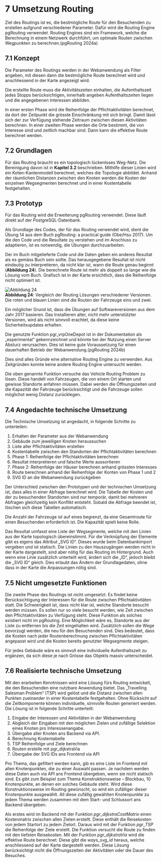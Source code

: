 # 7 Umsetzung Routing

Ziel des Routings ist es, die bestmögliche Route für den Besuchenden zu erstellen aufgrund verschiedener Parameter. Dafür wird die Routing Engine pgRouting verwendet. Routing Engines sind ein Framework, welche die Berechnung in einem Netzwerk durchführt, um optimale Routen zwischen Wegpunkten zu berechnen.(pgRouting 2024a)

## 7.1 Konzept

Die Parameter des Routings werden in der Webanwendung als Filter angeben, mit diesen dann die bestmögliche Route berechnet wird und anschliessend in der Karte angezeigt wird.

Die erstellte Route muss die Aktivitätszeiten einhalten, die Aufenthaltszeit jedes Stopps berücksichtigen, innerhalb angeben Aufenthaltszeiten liegen und die angegebenen Interessen abbilden.

In einer ersten Phase wird die Reihenfolge der Pflichtaktivitäten berechnet, da dort der Zeitpunkt die grösste Einschränkung mit sich bringt. Damit lässt sich der zur Verfügung stehende Zeitraum zwischen diesen Aktivitäten berechnen. In einer zweiten Phase werden die Orte bestimmt, die von Interesse sind und zeitlich machbar sind. Dann kann die effektive Route berechnet werden.

## 7.2 Grundlagen

Für das Routing braucht es ein topologisch lückenloses Weg-Netz. Die Bereinigung davon ist in **Kapitel 3.2** beschrieben. Mithilfe dieser Linien wird ein Koten-Kantenmodell berechnet, welches die Topologie abbildet. Anhand der räumlichen Distanzen zwischen den Knoten werden die Kosten der einzelnen Wegsegmenten berechnet und in einer Kostentabelle festgehalten.

## 7.3 Prototyp

Für das Routing wird die Erweiterung pgRouting verwendet. Diese läuft direkt auf der PostgreSQL-Datenbank.

Als Grundlage des Codes, der für das Routing verwendet wird, dient die Übung 14 aus dem Buch pgRouting: a practical guide (Obe/Hsu 2017). Um die den Code und die Resultate zu verstehen und im Anschluss zu adaptieren, ist es notwendig, die Übungen durchzuarbeiten.

Der im Buch mitgelieferte Code und die Daten geben ein anderes Resultat als es gemäss Buch sein sollte. Das herausgegebene Resultat ist nicht eindeutig zu interpretieren, da nicht klar ist, wann die Route genau beginnt (**Abbildung 24**). Die berechnete Route ist mehr als doppelt so lange wie die Lösung vom Buch. Grafisch ist in der Karte ersichtlich, dass die Reihenfolge nicht optimiert ist.

![Abbildung 24](/documentary/Abbildung_24.png)  
**Abbildung 24**: Vergleich der Routing Lösungen verschiedener Versionen. Die roten und blauen Linien sind die Routen der Fahrzeuge eins und zwei.

Ein möglicher Grund ist, dass die Übungen auf Softwareversionen aus dem Jahr 2017 basieren. Das Installieren alter, nicht mehr unterstützter Versionen, wird als nicht sinnvoll erachtet, da diese keine Sicherheitsupdates erhalten.

Die genutzte Funktion pgr_vrpOneDepot ist in der Dokumentation als „experimental“ gekennzeichnet und könnte bei der Nutzung einen Server Absturz verursachen. Dies ist keine gute Voraussetzung für einen dauerhaften Betrieb der Webanwendung.(pgRouting 2024b)

Dies sind alles Gründe eine alternative Routing Engine zu verwenden. Aus Zeitgründen konnte keine andere Routing Engine untersucht werden.

Die oben genannte Funktion versuche das Vehicle Routing Problem zu lösen. Diese handelt von Fahrzeugen, die von einem Ort starten und gewisse Standorte anfahren müssen. Dabei werden die Öffnungszeiten und die Kapazität der Fahrzeuge berücksichtigt und die Fahrzeuge sollen möglichst wenig Distanz zurücklegen.

## 7.4 Angedachte technische Umsetzung

Die Technische Umsetzung ist angedacht, in folgende Schritte zu unterteilen:

1. Erhalten der Parameter aus der Webanwendung
2. Gebäude zum jeweiligen Knoten heraussuchen
3. Liste aller Pflichtaktivitäten erstellen
4. Kostentabelle zwischen den Standorten der Pflichtaktivitäten berechnen
5. Phase 1: Reihenfolge der Pflichtaktivitäten berechnen
6. Resultat interpretieren und falsche Werte aussortieren
7. Phase 2: Reihenfolge der Häuser berechnen anhand grössten Interesses
8. Route berechnen anhand der Reihenfolge der Konten von Phase 1 und 2
9. SVG ID an die Webanwendung zurückgeben

Der Unterschied zwischen den Prototypen und der technischen Umsetzung ist, dass alles in einer Abfrage berechnet wird. Die Tabelle der Kosten und der zu besuchenden Standorten sind nur temporär, damit bei mehreren Abfragen gleichzeitig kein Konflikt entsteht. Sobald die Abfrage beendet ist, löschen sich diese Tabellen automatisch.

Die Anzahl der Fahrzeuge ist auf eines begrenzt, da eine Gesamtroute für einen Besuchenden erforderlich ist. Die Kapazität spielt keine Rolle.

Das Resultat umfasst eine Liste der Wegsegmente, welche mit den Linien aus der Karte topologisch übereinstimmt. Für die Verknüpfung der Elemente gibt es eigens das Attribut „SVG ID“. Dieses wurde beim Datenbankimport vergeben und ist statisch. Die Linien zu den Hauszugängen werden nicht in der Karte dargestellt, sind aber nötig für das Routing im Hintergrund. Auch wenn eine Linie zusätzlich unterteilt wird, ändert sich die „ID“, jedoch bleibt die „SVG ID“ gleich. Dies erlaubt das Ändern der Grundlagedaten, ohne dass in der Karte die Anpassungen nötig sind.

## 7.5 Nicht umgesetzte Funktionen

Die zweite Phase des Routings ist nicht umgesetzt. Es findet keine Berücksichtigung der Interessen für die Route zwischen Pflichtaktivitäten statt. Die Schwierigkeit ist, dass nicht klar ist, welche Standorte besucht werden müssen. Es sollen nur so viele besucht werden, wie Zeit zwischen den Pflichtaktivitäten zu Verfügung steht. Diese Funktion als solches existiert nicht im pgRouting. Eine Möglichkeit wäre es, Standorte aus der Liste zu entfernen bis die Zeit eingehalten wird. Zusätzlich sollen die Wege bevorzugt werden, die neu für den Besuchenden sind. Dies bedeutet, dass die Kosten nach jeder Routenberechnung zwischen Pflichtaktivitäten angepasst wird und die Kosten bereits genutzter Wegsegmente steigen.

Für jedes Gebäude wäre es sinnvoll eine individuelle Aufenthaltszeit zu ergänzen, da sich diese je nach Grösse das Objekts massiv unterscheidet.

## 7.6 Realisierte technische Umsetzung

Mit den erarbeiten Kenntnissen wird eine Lösung fürs Routing entwickelt, die den Besuchenden eine nutzbare Anwendung bietet. Das „Travelling Salesman Problem“ (TSP) wird gelöst und die Distanz zwischen allen Punkten zueinander in einer Kostentabelle festgehalten. Ohne Rücksicht auf die Zeitkomponente können individuelle, sinnvolle Routen generiert werden. Die Lösung ist in folgende Schritte unterteilt:

1. Eingabe der Interessen und Aktivitäten in der Webanwendung
2. Abgleich der Eingaben mit den möglichen Zielen und zufällige Selektion eines Knoten pro Interessenangabe.
3. Übergabe aller Knoten ans Backend via API.
4. Berechnung Kostentabelle
5. TSP Reihenfolge und Ziele berechnen
6. Routen erstelle mit pgr_dijkstraVia
7. Übergabe der SVG IDs ans Frontend via API

Pro Thema, das gefiltert werden kann, gib es eine Liste im Frontend mit allen Knotenpunkten, die zu einer Auswahl passen. Je nachdem werden diese Daten auch via API ans Frontend übergeben, wenn sie nicht statisch sind. Es gibt zum Beispiel zum Thema Konstruktionsweise – Blockbau, 10 Knotenpunkte, an denen ein solches Gebäude steht. Wird diese Konstruktionsweise im Routing gewünscht, so wird ein zufälliger dieser Knotenpunkte ausgewählt. All diese zufällig gewählten Knotenpunkte zu jedem Thema werden zusammen mit dem Start- und Schlussort ans Backend übergeben.

Als erstes wird im Backend mit der Funktion _pgr_dijkstraCostMatrix_ einen Kostenmatrix zwischen allen Zielen erstellt. Diese enthält die Reisekosten von jedem Startort zu jedem Zielort. Daraus wird mit der Funktion _pgr_TSP_ die Reihenfolge der Ziele erstellt. Die Funktion versucht die Route zu finden mit den tiefsten Reisekosten. Mit der Funktion _pgr_dijkstraVia_ wird die effektive Route berechnet. Diese gibt die _ways_svg_id_ heraus, welche anschliessend auf der Karte dargestellt werden.
Diese Lösung berücksichtigt nicht die Öffnungszeiten der Aktivitäten oder die Dauer des Besuches.
